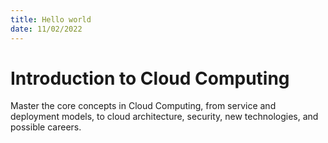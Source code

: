 ```yaml
---
title: Hello world
date: 11/02/2022
---
```



<Layout>

# Introduction to Cloud Computing

Master the core concepts in Cloud Computing, from service and deployment models, to cloud architecture, security, new technologies, and possible careers.

</Layout>